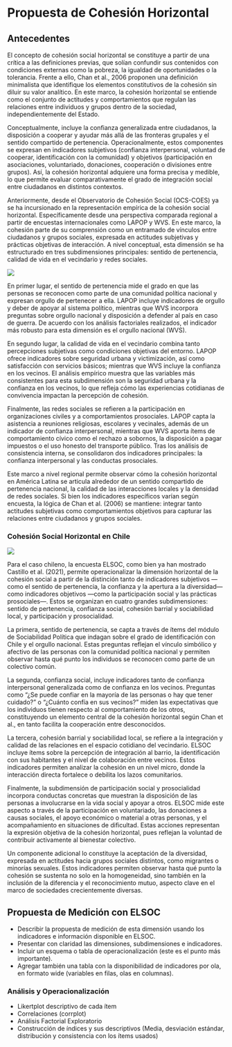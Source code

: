 # Propuesta de Cohesión Horizontal

## Antecedentes

El concepto de cohesión social horizontal se constituye a partir de una crítica a las definiciones previas, que solían confundir sus contenidos con condiciones externas como la pobreza, la igualdad de oportunidades o la tolerancia. Frente a ello, Chan et al., 2006 proponen una definición minimalista que identifique los elementos constitutivos de la cohesión sin diluir su valor analítico. En este marco, la cohesión horizontal se entiende como el conjunto de actitudes y comportamientos que regulan las relaciones entre individuos y grupos dentro de la sociedad, independientemente del Estado.

Conceptualmente, incluye la confianza generalizada entre ciudadanos, la disposición a cooperar y ayudar más allá de las fronteras grupales y el sentido compartido de pertenencia. Operacionalmente, estos componentes se expresan en indicadores subjetivos (confianza interpersonal, voluntad de cooperar, identificación con la comunidad) y objetivos (participación en asociaciones, voluntariado, donaciones, cooperación o divisiones entre grupos). Así, la cohesión horizontal adquiere una forma precisa y medible, lo que permite evaluar comparativamente el grado de integración social entre ciudadanos en distintos contextos.

Anteriormente, desde el Observatorio de Cohesión Social (OCS-COES) ya se ha incursionado en la representación empírica de la cohesión social horizontal. Específicamente desde una perspectiva comparada regional a partir de encuestas internacionales como LAPOP y WVS. En este marco, la cohesión parte de su comprensión como un entramado de vínculos entre ciudadanos y grupos sociales, expresada en actitudes subjetivas y prácticas objetivas de interacción. A nivel conceptual, esta dimensión se ha estructurado en tres subdimensiones principales: sentido de pertenencia, calidad de vida en el vecindario y redes sociales.

![](images/hor-lapop.png)

En primer lugar, el sentido de pertenencia mide el grado en que las personas se reconocen como parte de una comunidad política nacional y expresan orgullo de pertenecer a ella. LAPOP incluye indicadores de orgullo y deber de apoyar al sistema político, mientras que WVS incorpora preguntas sobre orgullo nacional y disposición a defender al país en caso de guerra. De acuerdo con los análisis factoriales realizados, el indicador más robusto para esta dimensión es el orgullo nacional (WVS).

En segundo lugar, la calidad de vida en el vecindario combina tanto percepciones subjetivas como condiciones objetivas del entorno. LAPOP ofrece indicadores sobre seguridad urbana y victimización, así como satisfacción con servicios básicos; mientras que WVS incluye la confianza en los vecinos. El análisis empírico muestra que las variables más consistentes para esta subdimensión son la seguridad urbana y la confianza en los vecinos, lo que refleja cómo las experiencias cotidianas de convivencia impactan la percepción de cohesión.

Finalmente, las redes sociales se refieren a la participación en organizaciones civiles y a comportamientos prosociales. LAPOP capta la asistencia a reuniones religiosas, escolares y vecinales, además de un indicador de confianza interpersonal, mientras que WVS aporta ítems de comportamiento cívico como el rechazo a sobornos, la disposición a pagar impuestos o el uso honesto del transporte público. Tras los análisis de consistencia interna, se consolidaron dos indicadores principales: la confianza interpersonal y las conductas prosociales.

Este marco a nivel regional permite observar cómo la cohesión horizontal en América Latina se articula alrededor de un sentido compartido de pertenencia nacional, la calidad de las interacciones locales y la densidad de redes sociales. Si bien los indicadores específicos varían según encuesta, la lógica de Chan et al. (2006) se mantiene: integrar tanto actitudes subjetivas como comportamientos objetivos para capturar las relaciones entre ciudadanos y grupos sociales. 

### Cohesión Social Horizontal en Chile

![](images/hor-elsoc.png)

Para el caso chileno, la encuesta ELSOC, como bien ya han mostrado Castillo et al. (2021), permite operacionalizar la dimensión horizontal de la cohesión social a partir de la distinción tanto de indicadores subjetivos —como el sentido de pertenencia, la confianza y la apertura a la diversidad— como indicadores objetivos —como la participación social y las prácticas prosociales—. Estos se organizan en cuatro grandes subdimensiones: sentido de pertenencia, confianza social, cohesión barrial y sociabilidad local, y participación y prosocialidad.

La primera, sentido de pertenencia, se capta a través de ítems del módulo de Sociabilidad Política que indagan sobre el grado de identificación con Chile y el orgullo nacional. Estas preguntas reflejan el vínculo simbólico y afectivo de las personas con la comunidad política nacional y permiten observar hasta qué punto los individuos se reconocen como parte de un colectivo común.

La segunda, confianza social, incluye indicadores tanto de confianza interpersonal generalizada como de confianza en los vecinos. Preguntas como “¿Se puede confiar en la mayoría de las personas o hay que tener cuidado?” o “¿Cuánto confía en sus vecinos?” miden las expectativas que los individuos tienen respecto al comportamiento de los otros, constituyendo un elemento central de la cohesión horizontal según Chan et al., en tanto facilita la cooperación entre desconocidos.

La tercera, cohesión barrial y sociabilidad local, se refiere a la integración y calidad de las relaciones en el espacio cotidiano del vecindario. ELSOC incluye ítems sobre la percepción de integración al barrio, la identificación con sus habitantes y el nivel de colaboración entre vecinos. Estos indicadores permiten analizar la cohesión en un nivel micro, donde la interacción directa fortalece o debilita los lazos comunitarios.

Finalmente, la subdimensión de participación social y prosocialidad incorpora conductas concretas que muestran la disposición de las personas a involucrarse en la vida social y apoyar a otros. ELSOC mide este aspecto a través de la participación en voluntariado, las donaciones a causas sociales, el apoyo económico o material a otras personas, y el acompañamiento en situaciones de dificultad. Estas acciones representan la expresión objetiva de la cohesión horizontal, pues reflejan la voluntad de contribuir activamente al bienestar colectivo.

Un componente adicional lo constituye la aceptación de la diversidad, expresada en actitudes hacia grupos sociales distintos, como migrantes o minorías sexuales. Estos indicadores permiten observar hasta qué punto la cohesión se sustenta no solo en la homogeneidad, sino también en la inclusión de la diferencia y el reconocimiento mutuo, aspecto clave en el marco de sociedades crecientemente diversas.


## Propuesta de Medición con ELSOC

- Describir la propuesta de medición de esta dimensión usando los indicadores e información disponible en ELSOC.
- Presentar con claridad las dimensiones, subdimensiones e indicadores.
- Incluir un esquema o tabla de operacionalización (este es el punto más importante).
- Agregar también una tabla con la disponibilidad de indicadores por ola, en formato wide (variables en filas, olas en columnas).

### Análisis y Operacionalización

- Likertplot descriptivo de cada ítem
- Correlaciones (corrplot)
- Análisis Factorial Exploratorio
- Construcción de índices y sus descriptivos (Media, desviación estándar, distribución y consistencia con los ítems usados)